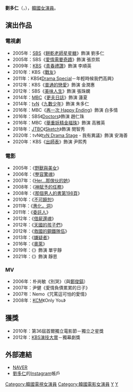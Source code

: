 {{藝人
|姓名 = 劉多仁
|類型 = 女演員
|圖片 = Yoo Da-In (2).jpg
|圖片尺寸 = 
|圖片簡介 = 
|本名 = 마영선
|外文名 = 유다인
|外文 = ko
|羅馬拼音 = Yu Da In
|英文名 =
|暱稱 =
|其他藝名 = 
|國籍 = {{KOR}}
|出生日期 = {{birth_date_and_age|1984|2|9}}
|出生地點 = {{KOR}}[[首爾特別市|首爾特別市]]
|宗教信仰 = 
|語言 = [[韓語|韓語]]
|職業 = [[演員|演員]]
|教育程度 = 瑞逸大學
|出道作品 = 
|出道日期 = 2005年
|代表作品 = 
|活躍年代 =
|唱片公司 = 
|經紀公司 = Prain TPC
|相關團體 = 
|網站 = 
}}

'''劉多仁'''（{{lang-ko|유다인}}，{{bd|1984年|2月9日}}），[[韓國|韓國]][[女演員|女演員]]。

== 演出作品 ==
=== 電視劇 ===
*2005年：[[SBS_(韓國)|SBS]]《[[餅乾老師星星糖|餅乾老師星星糖]]》飾演 劉多仁
*2005年：SBS《[[愛情需要奇蹟|愛情需要奇蹟]]》飾演 張京熙
*2009年：[[韓國放送公社|KBS]]《[[青春禮讚|青春禮讚]]》飾演 李順英
*2010年：KBS《[[戰友_(電視劇)|戰友]]》
*2011年：KBS《[[KBS_Drama_Special|Drama Special]]－年輕時候我們高興》
*2012年：KBS《[[普通的戀愛|普通的戀愛]]》飾演 金潤惠
*2012年：SBS《[[美味人生_(韓國電視劇)|美味人生]]》飾演 張珠嫻
*2014年：[[文化廣播_(韓國)|MBC]]《[[更夫日誌|更夫日誌]]》飾演 蓮夏
*2014年：[[tvN|tvN]]《[[九數少年|九數少年]]》飾演 朱多仁
*2016年：MBC《[[再一次_Happy_Ending|再一次 Happy Ending]]》飾演 白多情
*2016年：SBS《[[Doctors|Doctors]]》飾演 趙仁珠
*2016年：MBC《[[舉重妖精金福珠|舉重妖精金福珠]]》飾演 高雅英
*2018年：[[JTBC|JTBC]]《[[Sketch_(韓國電視劇)|Sketch]]》飾演 閔智秀
*2020年：tvN《[[TvN_Drama_Stage#第三季（2019年－2020年）|tvN Drama Stage]] - 我有異議》飾演 安海善
*2020年：KBS《[[出師表_(韓國電視劇)|出師表]]》飾演 尹熙秀

=== 電影 ===
*2005年：《[[野獸與美女|野獸與美女]]》
*2006年：《[[整容驚魂|整容驚魂]]》
*2007年：《[[Her...那傢伙的她|Her...那傢伙的她]]》
*2008年：《[[神賦予的任務|神賦予的任務]]》
*2008年：《[[那個男人的書第198頁|那個男人的書第198頁]]》
*2010年：《[[不可饒恕_(2010年電影)|不可饒恕]]》
*2011年：《[[惠化，洞|惠化，洞]]》
*2011年：《[[委託人_(韓國電影)|委託人]]》
*2012年：《[[借屍還魂_(韓國電影)|借屍還魂]]》
*2012年：《[[天國的孩子們|天國的孩子們]]》
*2012年：《[[救國的鋼鐵隊伍|救國的鋼鐵隊伍]]》
*2013年：《[[嫌疑者_(電影)|嫌疑者]]》
*2016年：《[[奧萊|奧萊]]》
*2019年：《{{link-ko|勢利眼|속물들}}》飾演 單宇靜
*2021年：《{{link-ko|我不解雇自己|나는 나를 해고하지 않는다}}》飾演 靜恩

=== MV ===
*2006年：朴尚敏《別哭》（與[[鄭俊鎬|鄭俊鎬]]）
*2007年：尹健《愛情負債累累的日子》
*2007年：Nemo《咒罵這可怕的愛情》
*2008年：[[KCM|KCM]]《Only You》

== 獲獎 ==
*2010年：第36屆首爾獨立電影節－獨立之星獎
*2012年：[[KBS演技大賞|KBS演技大賞]]－獨幕劇獎

== 外部連結 ==
*[http://people.search.naver.com/search.naver?where=nexearch&query=%EC%9C%A0%EB%8B%A4%EC%9D%B8&sm=tab_etc&ie=utf8&key=PeopleService&os=111054 NAVER] {{Wayback|url=http://people.search.naver.com/search.naver?where=nexearch&query=%EC%9C%A0%EB%8B%A4%EC%9D%B8&sm=tab_etc&ie=utf8&key=PeopleService&os=111054 |date=20140714162313 }}{{ko}} 
*[https://instagram.com/yoodain__ 劉多仁]的[[Instagram|Instagram]]帳戶
{{Prain TPC}}
{{韓國電影評論家協會獎女子新人獎}}
{{DEFAULTSORT: Yoo Da In}}
[[Category:韓國電視女演員|Category:韓國電視女演員]]
[[Category:韓國電影女演員|Category:韓國電影女演員]]
[[Category:首爾特別市出身人物|Y]]
[[Category:劉姓|Y]]